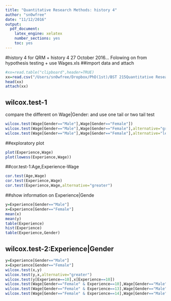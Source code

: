 ```yaml
---
title: "Quantitative Research Methods: history 4"
author: "sn0wfree"
date: "11/12/2016"
output: 
  pdf_document: 
    latex_engine: xelatex
    number_sections: yes
    toc: yes
---
```

#history 4 for QRM
+ history 4 27 October 2016... Folowing on from hypothesis testing
+ use Wages.xls
##import data and attach
```r
#xx=read.table("clipboard",header=TRUE)
xx=read.csv("/Users/sn0wfree/Dropbox/PhD(1st)/BST 215Quantitative Research Methods term 1/r code/Wages.csv",header=TRUE)
head(xx)
attach(xx)
```

## wilcox.test-1
compare the different on Wage|Gender:
and use one tail or two tail test
```r
wilcox.test(Wage[Gender=="Male"],Wage[Gender=="Female"])
wilcox.test(Wage[Gender=="Male"],Wage[Gender=="Female"],alternative="greater")
wilcox.test(Wage[Gender=="Male"],Wage[Gender=="Female"],alternative="less")
```

##exploratory plot
```r

plot(Experience,Wage)
plot(lowess(Experience,Wage))

```

##cor.test-1:Age,Experience-Wage
```r
cor.test(Age,Wage)
cor.test(Experience,Wage)
cor.test(Experience,Wage,alternative="greater")
```

##show information on Experience|Gende

```r
y=Experience[Gender=="Male"]
x=Experience[Gender=="Female"]
mean(x)
mean(y)
table(Experience)
hist(Experience)
table(Experience,Gender)
```



## wilcox.test-2:Experience|Gender
```r
y=Experience[Gender=="Male"]
x=Experience[Gender=="Female"]
wilcox.test(x,y)
wilcox.test(y,x,alternative="greater")
wilcox.test(y[Experience==10],x[Experience==10])
wilcox.test(Wage[Gender=="Female" & Experience==10],Wage[Gender=="Male" & Experience==10])
wilcox.test(Wage[Gender=="Female" & Experience==13],Wage[Gender=="Male" & Experience==13])
wilcox.test(Wage[Gender=="Female" & Experience==14],Wage[Gender=="Male" & Experience==14])
```



